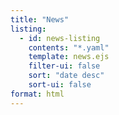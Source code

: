 ```yaml
---
title: "News"
listing:
  - id: news-listing
    contents: "*.yaml"
    template: news.ejs
    filter-ui: false
    sort: "date desc"
    sort-ui: false
format: html
---
```


:::{#news-listing}
:::
